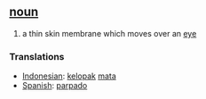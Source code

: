== [[noun]] ==
# a thin skin membrane which moves over an [[eye]]

=== Translations ===
*[[Indonesian]]: [[kelopak]] [[mata]]
*[[Spanish]]: [[parpado]]